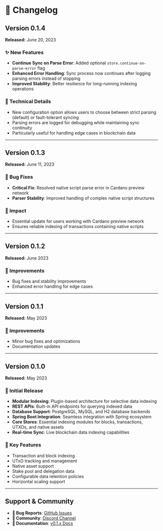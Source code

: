 &nbsp;

# 📝 Changelog

## Version 0.1.4
**Released:** June 20, 2023

### ✨ New Features
- **Continue Sync on Parse Error**: Added optional `store.continue-on-parse-error` flag
- **Enhanced Error Handling**: Sync process now continues after logging parsing errors instead of stopping
- **Improved Stability**: Better resilience for long-running indexing operations

### 🔧 Technical Details
- New configuration option allows users to choose between strict parsing (default) or fault-tolerant syncing
- Parsing errors are logged for debugging while maintaining sync continuity
- Particularly useful for handling edge cases in blockchain data

---

## Version 0.1.3
**Released:** June 11, 2023

### 🐛 Bug Fixes
- **Critical Fix**: Resolved native script parse error in Cardano preview network
- **Parser Stability**: Improved handling of complex native script structures

### 🎯 Impact
- Essential update for users working with Cardano preview network
- Ensures reliable indexing of transactions containing native scripts

---

## Version 0.1.2
**Released:** June 2023

### 🔧 Improvements
- Bug fixes and stability improvements
- Enhanced error handling for edge cases

---

## Version 0.1.1
**Released:** May 2023

### 🔧 Improvements
- Minor bug fixes and optimizations
- Documentation updates

---

## Version 0.1.0
**Released:** May 2023

### 🎉 Initial Release
- **Modular Indexing**: Plugin-based architecture for selective data indexing
- **REST APIs**: Built-in API endpoints for querying indexed data
- **Database Support**: PostgreSQL, MySQL, and H2 database backends
- **Spring Boot Integration**: Seamless integration with Spring ecosystem
- **Core Stores**: Essential indexing modules for blocks, transactions, UTXOs, and native assets
- **Real-time Sync**: Live blockchain data indexing capabilities

### 🚀 Key Features
- Transaction and block indexing
- UTxO tracking and management
- Native asset support
- Stake pool and delegation data
- Configurable data retention policies
- Horizontal scaling support

---

## Support & Community

- **🐛 Bug Reports**: [GitHub Issues](https://github.com/bloxbean/yaci-store/issues)
- **💬 Community**: [Discord Channel](https://discord.gg/6AnKrFx4ne)
- **📖 Documentation**: [v0.1.x Docs](/docs/v0.1.x)